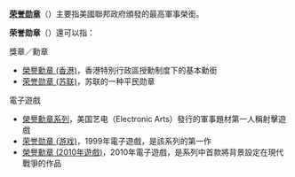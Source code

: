 '''[[荣誉勋章|荣誉勋章]]'''（{{lang-en|Medal of Honor}}）主要指美國聯邦政府頒發的最高軍事榮銜。

'''荣誉勋章'''（{{lang-en|Medal of Honor}}）還可以指：
;獎章／勳章
* [[榮譽勳章_(香港)|榮譽勳章 (香港)]]，香港特別行政區授勳制度下的基本勳銜
* [[荣誉勋章_(苏联)|荣誉勋章 (苏联)]]，苏联的一种平民勋章

;電子遊戲
* [[榮譽勳章系列|榮譽勳章系列]]，美国艺电（Electronic Arts）發行的軍事題材第一人稱射擊遊戲
* [[荣誉勋章_(游戏)|荣誉勋章 (游戏)]]，1999年電子遊戲，是該系列的第一作
* [[榮譽勳章_(2010年遊戲)|榮譽勳章 (2010年遊戲)]]，2010年電子遊戲，是系列中首款將背景設定在現代戰爭的作品
{{Disambiguation|Cat=四字消歧義}}